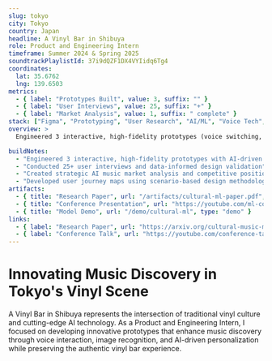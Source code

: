 ```yaml
---
slug: tokyo
city: Tokyo
country: Japan
headline: A Vinyl Bar in Shibuya
role: Product and Engineering Intern
timeframe: Summer 2024 & Spring 2025
soundtrackPlaylistId: 37i9dQZF1DX4VYIidq6Tg4
coordinates:
  lat: 35.6762
  lng: 139.6503
metrics:
  - { label: "Prototypes Built", value: 3, suffix: "" }
  - { label: "User Interviews", value: 25, suffix: "+" }
  - { label: "Market Analysis", value: 1, suffix: " complete" }
stack: ["Figma", "Prototyping", "User Research", "AI/ML", "Voice Tech", "Image Recognition", "Product Strategy"]
overview: >
  Engineered 3 interactive, high-fidelity prototypes (voice switching, image-to-song, and AI-driven features), validating concepts through user interviews and data-informed design. Conducted strategic AI music market analysis and created user journey maps using scenario-based design, directly shaping product roadmap and competitive positioning.

buildNotes:
  - "Engineered 3 interactive, high-fidelity prototypes with AI-driven features"
  - "Conducted 25+ user interviews and data-informed design validation"
  - "Created strategic AI music market analysis and competitive positioning"
  - "Developed user journey maps using scenario-based design methodology"
artifacts:
  - { title: "Research Paper", url: "/artifacts/cultural-ml-paper.pdf", type: "document" }
  - { title: "Conference Presentation", url: "https://youtube.com/ml-conference", type: "video" }
  - { title: "Model Demo", url: "/demo/cultural-ml", type: "demo" }
links:
  - { label: "Research Paper", url: "https://arxiv.org/cultural-music-ml", type: "external" }
  - { label: "Conference Talk", url: "https://youtube.com/conference-talk", type: "external" }
---
```


# Innovating Music Discovery in Tokyo's Vinyl Scene

A Vinyl Bar in Shibuya represents the intersection of traditional vinyl culture and cutting-edge AI technology. As a Product and Engineering Intern, I focused on developing innovative prototypes that enhance music discovery through voice interaction, image recognition, and AI-driven personalization while preserving the authentic vinyl bar experience.